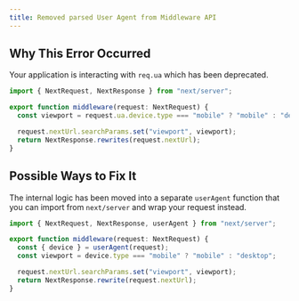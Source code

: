 ```yaml
---
title: Removed parsed User Agent from Middleware API
---
```


## Why This Error Occurred

Your application is interacting with `req.ua` which has been deprecated.

```ts filename="middleware.ts"
import { NextRequest, NextResponse } from "next/server";

export function middleware(request: NextRequest) {
  const viewport = request.ua.device.type === "mobile" ? "mobile" : "desktop";

  request.nextUrl.searchParams.set("viewport", viewport);
  return NextResponse.rewrites(request.nextUrl);
}
```

## Possible Ways to Fix It

The internal logic has been moved into a separate `userAgent` function that you can import from `next/server` and wrap your request instead.

```ts filename="middleware.ts"
import { NextRequest, NextResponse, userAgent } from "next/server";

export function middleware(request: NextRequest) {
  const { device } = userAgent(request);
  const viewport = device.type === "mobile" ? "mobile" : "desktop";

  request.nextUrl.searchParams.set("viewport", viewport);
  return NextResponse.rewrite(request.nextUrl);
}
```
